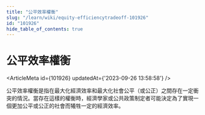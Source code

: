```yaml
---
title: "公平效率權衡"
slug: "/learn/wiki/equity-efficiencytradeoff-101926"
id: "101926"
hide_table_of_contents: true
---
```



# 公平效率權衡

<ArticleMeta id={101926} updatedAt={'2023-09-26 13:58:58'} />
<div className='border-solid border-b border-t-0 my-4 border-[var(--ifm-color-gray-300)]' />

公平效率權衡是指在最大化經濟效率和最大化社會公平（或公正）之間存在一定衝突的情況。當存在這樣的權衡時，經濟學家或公共政策制定者可能決定為了實現一個更加公平或公正的社會而犧牲一定的經濟效率。
